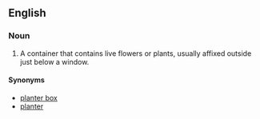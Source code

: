 ==English==

===Noun===
{{en-noun|sg=[[flower]] [[box]]|pl=flower boxes}}

#A container that contains live flowers or plants, usually affixed outside just below a window. 

====Synonyms====
*[[planter box]]
*[[planter]]